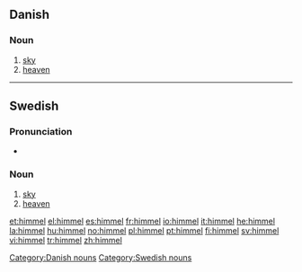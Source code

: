 ==Danish==

===Noun===
{{infl|da|noun|g=c}}

# [[sky]]
# [[heaven]]

[[Category:Danish nouns]]

----

==Swedish==

===Pronunciation===
* {{audio|Sv-himmel.ogg|audio}}

===Noun===
{{infl|sv|noun|g=c}}
{{sv-noun-reg-ar|2=himl}}

# [[sky]]
# [[heaven]]

[[Category:Swedish nouns]]

[[et:himmel]]
[[el:himmel]]
[[es:himmel]]
[[fr:himmel]]
[[io:himmel]]
[[it:himmel]]
[[he:himmel]]
[[la:himmel]]
[[hu:himmel]]
[[no:himmel]]
[[pl:himmel]]
[[pt:himmel]]
[[fi:himmel]]
[[sv:himmel]]
[[vi:himmel]]
[[tr:himmel]]
[[zh:himmel]]
